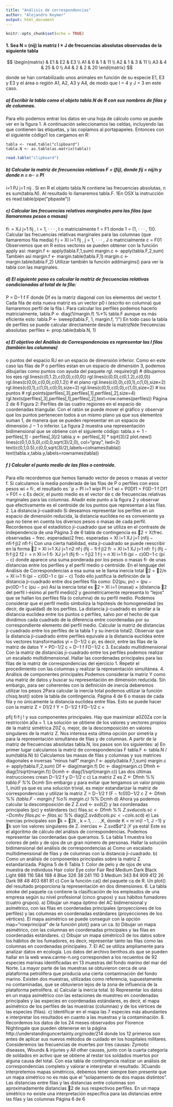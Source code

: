 ```yaml
---
title: "Análisis de correspondencias"
author: "Alejandro Keymer"
output: html_document
---
```


```r
knitr::opts_chunk$set(echo = TRUE)
```


#### 1. Sea N = (nij) la matriz I × J de frecuencias absolutas observadas de la siguiente tabla

$$
\begin{matrix}
  &  E1 & E2 & E3 \\
A1 & 6 & 1 & 11 \\
A2 & 1 & 3 & 11 \\
A3 & 4 & 25 & 0 \\
A4 & 2 & 2 & 20 
\end{matrix}
$$

donde se han contabilizado unos animales en función de su especie E1, E3 y E3 y el área o región
A1, A2, A3 y A4, de modo que I = 4 y J = 3 en este caso.

##### a) Escribir la tabla como el objeto tabla.N de R con sus nombres de filas y de columnas.
Para ello podemos entrar los datos en una hoja de cálculo como se puede ver en la figura 1.
A continuación seleccionamos las celdas, incluyendo las que contienen las etiquetas, y las
copiamos al portapapeles. Entonces con el siguiente código1 los cargamos en R:

```
tabla <- read.table("clipboard")
tabla.N <- as.table(as.matrix(tabla))
```


```r
read.table("clipboard")
```



##### b) Calcular la matriz de frecuencias relativas F = (fij), donde fij = nij/n y donde n = n·· = PI
i=1
PJ
j=1 nij .
Si en R el objeto tabla.N contiene las frecuencias absolutas, n es sum(tabla.N). Al resultado
lo llamaremos tabla.F.
1En OSX la instrucción es read.table(pipe("pbpaste"))

##### c) Calcular las frecuencias relativas marginales para las filas (que llamaremos pesos o masas)
fi· =
XJ
j=1
fij , i = 1, · · · , I o matricialmente f = F1
donde 1 = (1, · · · , 1)0.
Calcular las frecuencias relativas marginales para las columnas (que llamaremos fila media)
f·j =
XI
i=1
fij , j = 1, · · · , J o matricialmente c = F01
Observemos que en R estos vectores se pueden obtener con la función apply así:
margin.f <- apply(tabla.F,1,sum)
margin.c <- apply(tabla.F,2,sum)
También así
margin.f <- margin.table(tabla.F,1)
margin.c <- margin.table(tabla.F,2)
Utilizar también la función addmargins() para ver la tabla con las marginales.


##### d) El siguiente paso es calcular la matriz de frecuencias relativas condicionadas al total de la fila:
P = D−1
f F
donde Df es la matriz diagonal con los elementos del vector f.
Cada fila de esta nueva matriz es un vector p0
i (escrito en columna) que llamaremos perfil de
la fila i.
Para calcular los perfiles podemos hacerlo matricialmente,
tabla.P <- diag(1/margin.f) %*% tabla.F
aunque es más eficiente esto:
tabla.P <- sweep(tabla.F, 1, margin.f, "/")
En todo caso la tabla de perfiles se puede calcular directamente desde la matrizNde frecuencias
absolutas:
perfiles <- prop.table(tabla.N, 1)


##### e) El objetivo del Análisis de Correspondencias es representar las I filas (también las columnas)
o puntos del espacio RJ en un espacio de dimensión inferior.
Como en este caso las filas de P o perfiles estan en un espacio de dimensión 3, podemos
dibujarlas como puntos con ayuda del paquete rgl.
require(rgl)
# dibujamos los ejes
rgl.lines(c(0,1.2),c(0,0),c(0,0))
rgl.lines(c(0,0),c(0,1.2),c(0,0))
rgl.lines(c(0,0),c(0,0),c(0,1.2))
# el plano
rgl.lines(c(0,0),c(0,1),c(1,0),size=2)
rgl.lines(c(0,1),c(1,0),c(0,0),size=2)
rgl.lines(c(0,1),c(0,0),c(1,0),size=2)
# los puntos
# rgl.points(perfiles[,3],perfiles[,1],perfiles[,2],size=4)
rgl.texts(perfiles[,3],perfiles[,1],perfiles[,2],text=row.names(perfiles))
Página 2 de 6
Figura 2: Perfiles de las cuatro regiones en el espacio de coordenadas triangular.
Con el ratón se puede mover el gráfico y observar que los puntos pertenecen todos a un mismo
plano ya que sus elementos suman 1, de manera que se pueden representar en un espacio de
dimensión J − 1 o inferior.
La figura 2 muestra una representación bidimensional que se obtiene con el siguiente código:
tabla.x <- 1 - perfiles[,1] - perfiles[,3]/2
tabla.y <- perfiles[,3] * sqrt(3)/2
plot.new()
lines(c(0,1,0.5,0),c(0,0,sqrt(3)/2,0), col="gray", lwd=2)
text(c(0,1,0.5),c(0,0,sqrt(3)/2),labels=colnames(tabla))
text(tabla.x,tabla.y,labels=rownames(tabla))


##### f ) Calcular el punto medio de las filas o centroide.
Para ello recordemos que hemos llamado vector de pesos o masas al vector f. Si calculamos la
media ponderada de las filas de P o perfiles con esos pesos wi = fi·, el resultado es
¯p =
PI
i=1 wipi PI
i=1 wi
= P0Df1 = F0D−1
f Df1 = F01 = c
Es decir, el punto medio es el vector de c de frecuencias relativas marginales para las columnas.
Añadir este punto a la figura 2 y observar que efectivamente es el centroide de los puntos que
representan a las filas.
2. La distancia ji-cuadrado
Si deseamos representar los perfiles en un espacio de dimensión reducida, la distancia euclídea no
es conveniente ya que no tiene en cuenta los diversos pesos o masas de cada perfil.
Recordemos que el estadístico ji-cuadrado que se utiliza en el contraste de independencia de una
Página 3 de 6
tabla de contingencia es
2 =
X(frec. observadas − frec. esperadas)2
frec. esperadas =
XI
i=1
XJ
j=1
(nfij − nfi·f·j)2
nfi·f·j
Con una cierta habilidad, esta ji-cuadrado se puede reescribir en la forma
2 =
XI
i=1
XJ
j=1
n2
nf·j
(fij − fi·f·j)2
fi·
=
XI
i=1
XJ
j=1
nfi·
f·j
(fij − fi·f·j)2
f2
i·
= n
XI
i=1
fi·
XJ
j=1
(fij
fi·
− f·j)2 1
f·j
= n
XI
i=1
fi·(pi − c)0D−1
c (pi − c)
donde aparece una suma ponderada por los pesos o masas fi· de unas distancias entre los perfiles
y el perfil medio o centroide.
En el lenguaje del Análisis de Correspondencias a esa suma se le llama inercia total
2 = 2/n =
XI
i=1
fi·(pi − c)0D−1
c (pi − c)
Todo ello justifica la definición de la distancia ji-cuadrado entre dos perfiles fila como:
D2(pu, pv) = (pu − pv)0D−1
c (pu − pv)
Así la inercia total es
2 =
XI
i=1
(masai) × (distancia 2 del perfil i-ésimo al perfil medio)2
y geométricamente representa lo “lejos” que se hallan los perfiles fila (o columna) de su perfil
medio. Podemos considerar que el perfil medio simboliza la hipótesis de homogeneidad (es decir, de
igualdad) de los perfiles.
La distancia ji-cuadrado es similar a la distancia euclídea entre los puntos o perfiles, salvo por el
hecho de que dividimos cada cuadrado de la diferencia entre coordenadas por su correspondiente
elemento del perfil medio.
Calcular la matriz de distancias ji-cuadrado entre los perfiles de la tabla 1 y su inercia total2.
Observar que la distancia ji-cuadrado entre perfiles equivale a la distancia euclídea entre los vectores
transformados yi = D−1/2
c pi, es decir, entre las filas de la matriz de datos
Y = PD−1/2
c = D−1
f FD−1/2
c
3. Escalado multidimensional
Con la matriz de distancias ji-cuadrado entre los perfiles podemos realizar un escalado multidimensional.
Hallar las coordenadas principales para las filas de la matriz de correspondencias del ejercicio 1.
Repetir el procedimiento con las columnas y realizar la representación simultánea.
4. Análisis de componentes principales
Podemos considerar la matriz Y como una matriz de datos y buscar su representación en dimensión
reducida. Sin embargo, para ser coherentes con la definición de inercia deberemos utilizar los pesos
2Para calcular la inercia total podemos utilizar la función chisq.test() sobre la tabla de contingencia.
Página 4 de 6
o masas de cada fila y no únicamente la distancia euclídea entre filas. Esto se puede hacer con la
matriz
Z = D1/2
f Y = D−1/2
f FD−1/2
c =
 
pfij
fi·f·j
!
y sus componentes principales. Hay que maximizar a0Z0Za con la restricción a0a = 1.
La solución se obtiene de los valores y vectores propios de la matriz simétrica Z0Z o, mejor, de la
descomposición en valores singulares de la matriz Z. Nos interesa esta última opción por simetría
y para la representación simultánea de filas y de columnas.
A partir de la matriz de frecuencias absolutas tabla.N, los pasos son los siguientes:
a) En primer lugar calculamos la matriz de correspondencias F
tabla.F <- tabla.N / sum(tabla.N)
b) Calculamos las masas de filas y columnas y sus matrices diagonales e inversas “minus half”
margin.f <- apply(tabla.F,1,sum)
margin.c <- apply(tabla.F,2,sum)
Df <- diag(margin.f)
Dc <- diag(margin.c)
Dfmh <- diag(1/sqrt(margin.f))
Dcmh <- diag(1/sqrt(margin.c))
Las dos últimas instrucciones crean D−1/2
f y D−1/2
c
c) La matriz Z es
Z <- Dfmh %*% tabla.F %*% Dcmh
Sin embargo y para evitar que tengamos un valor propio 1, inútil ya que es una solución trivial,
es mejor estandarizar la matriz de correspondencias y utilizar la matriz
Z = D−1/2
f (F − fc0)D−1/2
c
Z <- Dfmh %*% (tabla.F - margin.f %o% margin.c) %*% Dcmh
d) Ahora ya podemos calcular la descomposición de Z
Z.svd <- svd(Z)
y las coordenadas principales (pc) y estándares (sc)
filas.sc <- Dfmh %*% Z.svd$u
cols.sc <- Dcmh %*% Z.svd$v
filas.pc <- filas.sc %*% diag(Z.svd$d)
cols.pc <- cols.sc %*% diag(Z.svd$d)
e) Las inercias principales son k = 2k
, k = 1, . . . ,K, donde K = m´ın{I −1, J −1} y k son los
valores singulares de Z.
inercias <- Z.svd$d^2
¡Y ya está! Este es el algoritmo de cálculo del análisis de correspondencias. Podemos representar
las coordenadas que queramos.
5. La tabla 1 muestra los colores de pelo y de ojos de un gran número de personas.
Hallar la solución bidimensional del análisis de correspondencias
a) Como un escalado multidimensional de filas y de columnas con la distancia ji-cuadrado.
b) Como un análisis de componentes principales sobre la matriz Z estandarizada.
Página 5 de 6
Tabla 1: Color de pelo y de ojos de una muestra de individuos
Hair color
Eye color Fair Red Medium Dark Black
Light 688 116 584 188 4
Blue 326 38 241 110 3
Medium 343 84 909 412 26
Dark 98 48 403 681 81
c) Con la función ca() del paquete ca de R.
Un plot() del resultado proporciona la representación en dos dimensiones.
6. La tabla smoke del paquete ca contiene la clasificación de los empleados de una empresa según su
nivel profesional (cinco grupos) y sus hábitos fumadores (cuatro grupos).
a) Dibujar un mapa óptimo del AC bidimensional y asimétrico, con las filas en coordenadas principales
(proyecciones de los perfiles) y las columnas en coordenadas estándares (proyecciones
de los vértices).
El mapa asimétrico se puede conseguir con la opción map="rowprincipal" de la función
plot() para un ca.
b) Dibujar un mapa asimétrico, con las columnas en coordenadas principales y las filas en coordenadas
estándares.
c) Dibujar un mapa simétrico3 de los datos sobre los hábitos de los fumadores, es decir, representar
tanto las filas como las columnas en coordenadas principales.
7. El AC se utiliza ampliamente para analizar datos en ecología. Los datos del archivo benthos.xls que
se pueden hallar en la web www.carme-n.org corresponden a los recuentos de 92 especies marinas
identificadas en 13 muestras del fondo marino del mar del Norte. La mayor parte de las muestras
se obtuvieron cerca de una plataforma petrolífera que producía una cierta contaminación del fondo
marino. Existen dos muestras, utilizadas como referencia, supuestamente no contaminadas, que se
obtuvieron lejos de la zona de influencia de la plataforma petrolífera.
a) Calcular la inercia total.
b) Representar los datos en un mapa asimétrico con las estaciones de muestreo en coordenadas
principales y las especies en coordenadas estándares, es decir, el mapa asimétrico de los perfiles
de las muestras (columnas) y de los vértices de las especies (filas).
c) Identificar en el mapa las 7 especies más abundantes e interpretar los resultados en cuanto a
las muestras y la contaminación.
8. Recordemos los datos de los 24 meses observados por Florence Nightingale que pueden obtenerse
en la página
http://understandinguncertainty.org/node/214
donde los 12 primeros son antes de aplicar sus nuevos métodos de cuidado en los hospitales militares.
Consideremos las frecuencias de muertes por tres causas: Zymotic diseases, Wounds & injuries y
All other causes, junto con la cuarta categoría de soldados en activo que se obtiene al restar los
soldados muertos por alguna causa del total.
Con esa tabla de contingencia realizar un análisis de correspondencias completo y valorar e interpretar
el resultado.
3Cuando interpretemos mapas simétricos, debemos tener siempre bien presente que un mapa simétrico no es más que
el “solapamiento de dos mapas distintos”. Las distancias entre filas y las distancias entre columnas son aproximadamente
distancias 2 de sus respectivos perfiles. En un mapa simétrico no existe una interpretación específica para las distancias
entre las filas y las columnas
Página 6 de 6